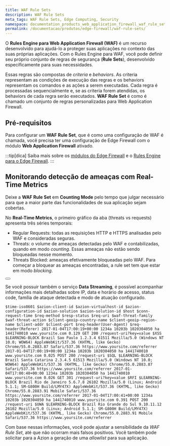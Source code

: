 ```yaml
---
title: WAF Rule Sets
description: WAF Rule Sets
meta_tags: WAF Rule Sets, Edge Computing, Security
namespace: documentation_products_web_application_firewall_waf_rule_sets
permalink: /documentacao/produtos/edge-firewall/waf-rule-sets/
---
```



O **Rules Engine para Web Application Firewall (WAF)** é um recurso desenvolvido para ajudá-lo a proteger suas aplicações no contexto das suas próprias aplicações. Com o Rules Engine para WAF, você pode definir seu próprio conjunto de regras de segurança (**Rule Sets**), desenvolvido especificamente para suas necessidades.

Essas regras são compostas de *criteria* e *behaviors*. As criteria representam as condições de execução das regras e os behaviors representam os comandos e as ações a serem executadas. Cada regra é processadas sequencialmente e, se as criteria forem atendidas, os behaviors de cada regra serão executados. **WAF Rule Set** é como é chamado um conjunto de regras personalizadas para Web Application Firewall.

## Pré-requisitos

Para configurar um **WAF Rule Set**, que é como uma configuração de WAF é chamada, você precisa ter uma configuração de Edge Firewall com o módulo **Web Application Firewall** ativado.

:::tip[dica]
Saiba mais sobre os [módulos do Edge Firewall](/pt-br/documentacao/produtos/edge-firewall/) e o [Rules Engine para o Edge Firewall](/pt-br/documentacao/produtos/edge-firewall/rules-engine/).
:::

## Monitorando detecção de ameaças com Real-Time Metrics

Deixe a **WAF Rule Set** em **Counting Mode** pelo tempo que julgar necessário para que a maior parte das funcionalidades de sua aplicação sejam cobertas. 

No **Real-Time Metrics**, o primeiro gráfico da aba (threats vs requests) apresenta três séries temporais:

- Regular Requests: todas as requisições HTTP e HTTPS analisadas pelo WAF e consideradas seguras.
- Threats: o volume de ameaças detectadas pelo WAF e contabilizadas, quando em modo *counting*. Essas ameaças não estão sendo bloqueadas nesse momento.
- Threats Blocked: ameaças efetivamente bloqueadas pelo WAF. Para começar a bloquear as ameaças encontradas, a rule set tem que estar em modo *blocking*.

<Button href="/pt-br/documentacao/produtos/real-time-metrics/" text="saiba mais sobre Real-Time Metrics" variant="secondary"></Button>

Se você possuir também o serviço **Data Streaming**, é possível acompanhar informações mais detalhadas sobre IP, data e horário de acesso, status code, família de ataque detectada e modo de atuação configurado.

```
$time-iso8601 $azion-client-id $azion-virtualhost-id $azion-configuration-id $azion-solution $azion-solution-id $host $conn-request-time $req-method $resp-status $req-uri $waf-threat-family $waf-threat-action $client-geoip-country-name $client-geoip-region-name $client-addr $client-port $req-header(User-Agent) $req-header(Referer) 2017-01-04T17:00:19+00:00 1234a 10203b 1020304050 ha 1441740010 www.yoursite.com 0.129 GET 200 /request-uri?key=value $XSS $LEARNING-BLOCK Brazil Sao Paulo 1.2.3.4 61511 Mozilla/5.0 (Windows NT 10.0; WOW64) AppleWebKit/537.36 (KHTML, like Gecko) Chrome/55.0.2883.87 Safari/537.36 https://www.yoursite.com/referrer 2017-01-04T17:00:19+00:00 1234a 10203b 1020304050 ha 1441740010 www.yoursite.com 0.025 POST 200 /request-uri $SQL $LEARNING-BLOCK Brazil Santa Catarina 2.3.4.5 61513 Mozilla/5.0 (Windows NT 10.0; WOW64) AppleWebKit/537.36 (KHTML, like Gecko) Chrome/55.0.2883.87 Safari/537.36 https://www.yoursite.com/referrer 2017-01-04T17:00:40+00:00 1234a 10203b 1020304050 ha 1441740010 www.yoursite.com 0.026 GET 301 /request-uri?key=value $RFI $LEARNING-BLOCK Brazil Rio de Janeiro 5.6.7.8 26102 Mozilla/5.0 (Linux; Android 5.1.1; SM-G800H Build/LMY47X) AppleWebKit/537.36 (KHTML, like Gecko) Chrome/55.0.2883.91 Mobile Safari/537.36 https://www.yoursite.com/referrer 2017-01-04T17:00:41+00:00 1234a 10203b 1020304050 ha 1441740010 www.yoursite.com 0.391 POST 200 /request-uri $UWA $LEARNING-BLOCK Brazil Rio Grande do Sul 9.10.11.12 26102 Mozilla/5.0 (Linux; Android 5.1.1; SM-G800H Build/LMY47X) AppleWebKit/537.36 (KHTML, like Gecko) Chrome/55.0.2883.91 Mobile Safari/537.36 https://www.yoursite.com/referrer
```

Com base nessas informações, você pode ajustar a sensibilidade da *WAF Rule Set*, até que não ocorram mais falsos positivos. Você também pode solicitar para a Azion a geração de uma *allowlist* para sua aplicação.

